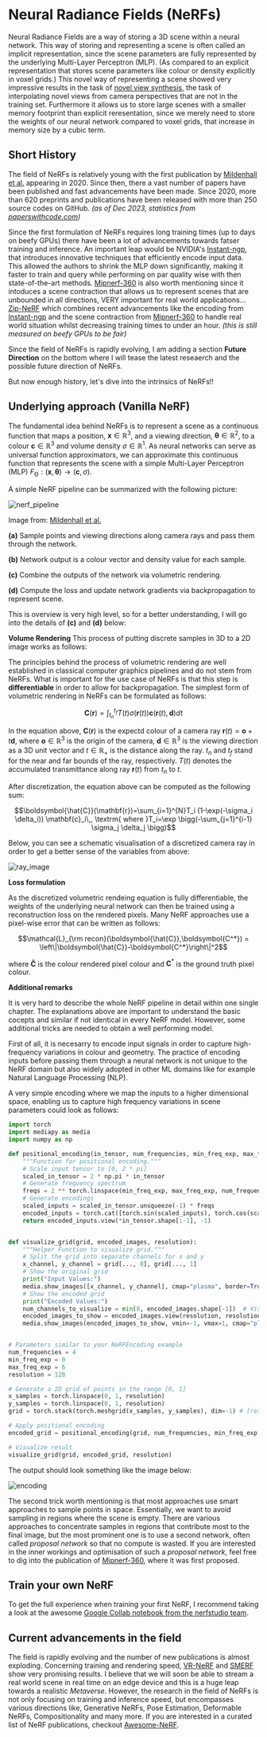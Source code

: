 # Neural Radiance Fields (NeRFs)

Neural Radiance Fields are a way of storing a 3D scene within a neural network. This way of storing and representing a 
scene is often called an implicit representation, since the scene parameters are fully represented by the underlying Multi-Layer Perceptron (MLP). (As compared to 
an explicit representation that stores scene parameters like colour or density explicitly in voxel grids.) This novel way of representing 
a scene showed very impressive results in the task of [novel view synthesis](https://en.wikipedia.org/wiki/View_synthesis), the task of interpolating novel 
views from camera perspectives that are not in the training set. Furthermore it allows us to store large scenes with a smaller memory footprint than explicit 
reresentation, since we merely need to store the weights of our neural network compared to voxel grids, that increase in memory size by a cubic term.

## Short History
The field of NeRFs is relatively young with the first publication by [Mildenhall et al.](https://www.matthewtancik.com/nerf) appearing in 2020. Since then,
there a vast number of papers have been published and fast advancements have been made. Since 2020,  more than 620 preprints and publications have been released with 
more than 250 source codes on GitHub. *(as of Dec 2023, statistics from [paperswithcode.com](https://paperswithcode.com/method/nerf))*

Since the first formulation of NeRFs requires long training times (up to days on beefy GPUs) there have been a lot of advancements towards fatser training and 
inference. An important leap would be NVIDIA's [Instant-ngp](https://nvlabs.github.io/instant-ngp/), that introduces innovative techniques that efficiently encode 
input data. This allowed the authors to shrink the MLP down significantly, making it faster to train and query while performing on par quality wise with then 
state-of-the-art methods. [Mipnerf-360](https://jonbarron.info/mipnerf360/) is also worth mentioning since it intoduces a scene contraction that allows 
us to represent scenes that are unbounded in all directions, VERY important for real world applications... [Zip-NeRF](https://jonbarron.info/zipnerf/) which combines 
recent advancements like the encoding from [Instant-ngp](https://nvlabs.github.io/instant-ngp/) and the scene contraction from [Mipnerf-360](https://jonbarron.info/mipnerf360/) 
to handle real world situation whilst decreasing training times to under an hour. *(this is still measured on beefy GPUs to be fair)*

Since the field of NeRFs is rapidly evolving, I am adding a section **Future Direction** on the bottom where I will tease the latest reseaerch and the possible 
future direction of NeRFs.

But now enough history, let's dive into the intrinsics of NeRFs!!


## Underlying approach (Vanilla NeRF)
The fundamental idea behind NeRFs is to represent a scene as a continuous function that maps a position,
$\mathbf{x} \in \mathbb{R}^{3}$, and a viewing direction, $\boldsymbol{\theta} \in \mathbb{R}^{2}$, to a colour
$\mathbf{c} \in \mathbb{R}^{3}$ and volume density $\sigma \in \mathbb{R}^{1}$. As neural networks can serve as 
universal function approximators, we can approximate this continuous function that represents the scene with a simple
Multi-Layer Perceptron (MLP) $F_{\mathrm{\Theta}} : (\mathbf{x}, \boldsymbol{\theta}) \to (\mathbf{c},\sigma)$.

A simple NeRF pipeline can be summarized with the following picture:

![nerf_pipeline](https://huggingface.co/datasets/hf-vision/course-assets/blob/main/nerf_pipeline.png)

Image from: [Mildenhall et al.](https://www.matthewtancik.com/nerf)

**(a)** Sample points and viewing directions along camera rays and pass them through the network.

**(b)** Network output is a colour vector and density value for each sample.

**(c)** Combine the outputs of the network via volumetric rendering. 

**(d)** Compute the loss and update network gradients via backpropagation to represent scene.

This is overview is very high level, so for a better understanding, I will go into the details of 
**(c)** and **(d)** below:

**Volume Rendering**
This process of putting discrete samples in 3D to a 2D image works as follows:

The principles behind the process of volumetric rendering are well established in classical computer graphics pipelines and do not stem from NeRFs. What is 
important for the use case of NeRFs is that this step is **differentiable** in order to allow for backpropagation. The simplest form of volumetric rendering 
in NeRFs can be formulated as follows:

$$\mathbf{C}(\mathbf{r}) = \int_{t_n}^{t_f}T(t)\sigma(\mathbf{r}(t))\mathbf{c}(\mathbf{r}(t),\mathbf{d})dt$$

In the equation above, $\mathbf{C}(\mathbf{r})$ is the expectd colour of a camera ray 
$\mathbf{r}(t)=\mathbf{o}+t\mathbf{d}$, where $\mathbf{o} \in \mathbb{R}^{3}$ is the origin of the camera, 
$\boldsymbol{d} \in \mathbb{R}^{3}$ is the viewing direction as a 3D unit vector and $t \in \mathbb{R}_+$ is the distance along the ray. $t_n$ and $t_f$ stand 
for the near and far bounds of the ray, respectively. $T(t)$ denotes the accumulated transmittance along ray $\mathbf{r}(t)$ from $t_n$ to $t$.

After discretization, the equation above can be computed as the following sum:

$$\boldsymbol{\hat{C}}(\mathbf{r})=\sum_{i=1}^{N}T_i (1-\exp(-\sigma_i \delta_i)) \mathbf{c}_i\,, \textrm{ where }T_i=\exp \bigg(-\sum_{j=1}^{i-1} \sigma_j \delta_j \bigg)$$

Below, you can see a schematic visualisation of a discretized camera ray in order to get a better sense of the variables from above:

![ray_image](https://huggingface.co/datasets/hf-vision/course-assets/blob/main/nerf_ray_visualisation.png)

**Loss formulation**

As the discretized volumetric rendeing equation is fully differentiable, the weights of the underlying neural network can then be trained using a 
reconstruction loss on the rendered pixels. Many NeRF approaches use a pixel-wise error that can be written as follows:

$$\mathcal{L}_{\rm recon}(\boldsymbol{\hat{C}},\boldsymbol{C^*}) = \left\|\boldsymbol{\hat{C}}-\boldsymbol{C^*}\right\|^2$$

where $\boldsymbol{\hat{C}}$ is the colour rendered pixel colour and $\boldsymbol{C}^*$ is the ground truth pixel colour.

**Additional remarks**

It is very hard to describe the whole NeRF pipeline in detail within one single chapter. The explanations above are important 
to understand the basic cocepts and similar if not identical in every NeRF model. However, some additional tricks are needed to obtain a well performing model.

First of all, it is necesarry to encode input signals in order to capture high-frequency variations in colour and geometry. The practice of encoding inputs before 
passing them through a neural network is not unique to the NeRF domain but also widely adopted in other ML domains like for example Natural Language 
Processing (NLP).

A very simple encoding where we map the inputs to a higher dimensional space, enabling us to capture high frequency variations in scene parameters could look as 
follows:

```python
import torch
import mediapy as media
import numpy as np

def positional_encoding(in_tensor, num_frequencies, min_freq_exp, max_freq_exp):
    """Function for positional encoding."""
    # Scale input tensor to [0, 2 * pi]
    scaled_in_tensor = 2 * np.pi * in_tensor
    # Generate frequency spectrum
    freqs = 2 ** torch.linspace(min_freq_exp, max_freq_exp, num_frequencies, device=in_tensor.device)
    # Generate encodings
    scaled_inputs = scaled_in_tensor.unsqueeze(-1) * freqs
    encoded_inputs = torch.cat([torch.sin(scaled_inputs), torch.cos(scaled_inputs)], dim=-1)
    return encoded_inputs.view(*in_tensor.shape[:-1], -1)


def visualize_grid(grid, encoded_images, resolution):
    """Helper Function to visualize grid."""
    # Split the grid into separate channels for x and y
    x_channel, y_channel = grid[..., 0], grid[..., 1]
    # Show the original grid
    print("Input Values:")
    media.show_images([x_channel, y_channel], cmap="plasma", border=True)
    # Show the encoded grid
    print("Encoded Values:")
    num_channels_to_visualize = min(8, encoded_images.shape[-1])  # Visualize up to 8 channels
    encoded_images_to_show = encoded_images.view(resolution, resolution, -1).permute(2, 0, 1)[:num_channels_to_visualize]
    media.show_images(encoded_images_to_show, vmin=-1, vmax=1, cmap="plasma", border=True)


# Parameters similar to your NeRFEncoding example
num_frequencies = 4
min_freq_exp = 0
max_freq_exp = 6
resolution = 128

# Generate a 2D grid of points in the range [0, 1]
x_samples = torch.linspace(0, 1, resolution)
y_samples = torch.linspace(0, 1, resolution)
grid = torch.stack(torch.meshgrid(x_samples, y_samples), dim=-1) # [resolution, resolution, 2]

# Apply positional encoding
encoded_grid = positional_encoding(grid, num_frequencies, min_freq_exp, max_freq_exp)

# Visualize result
visualize_grid(grid, encoded_grid, resolution)
```

The output should look something like the image below:

![encoding](https://huggingface.co/datasets/hf-vision/course-assets/blob/main/nerf_encodings.png)

The second trick worth mentioning is that most approaches use smart approaches to sample points in space. Essentially, we want to avoid sampling in regions where 
the scene is empty. There are various approaches to concentrate samples in regions that contribute most to the final image, but the most prominent one is to use 
a second network, often called *proposal network* so that no compute is wasted. If you are interested in the inner workings and 
optimisation of such a *proposal network*, feel free to dig into the publication of [Mipnerf-360](https://jonbarron.info/mipnerf360/), where it was first proposed.

## Train your own NeRF
To get the full experience when training your first NeRF, I recommend taking a look at the awesome 
[Google Collab notebook from the nerfstudio team](https://colab.research.google.com/github/nerfstudio-project/nerfstudio/blob/main/colab/demo.ipynb).

## Current advancements in the field
The field is rapidly evolving and the number of new publications is almost exploding. Concerning training and rendering speed, [VR-NeRF](https://vr-nerf.github.io) 
and [SMERF](https://smerf-3d.github.io) show very promising results. I believe that we will soon be able to stream a real world scene in real time on an edge device 
and this is a huge leap towards a realistic *Metaverse*. However, the research in the field of NeRFs is not only focusing on training and inference speed, but 
encompasses various directions like, Generative NeRFs, Pose Estimation, Deformable NeRFs, Compositionality and many more. If you are interested in a curated list 
of NeRF publications, checkout [Awesome-NeRF](https://github.com/awesome-NeRF/awesome-NeRF).
